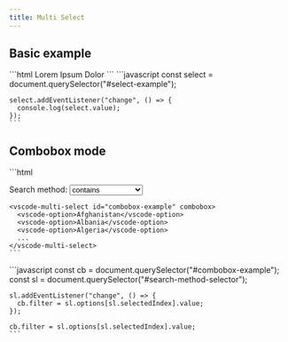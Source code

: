 ```yaml
---
title: Multi Select
---
```




<Imports />
<PageSwitcher />
<FormControlInfo />

## Basic example

<Demo>
  <BasicExample />
  <Fragment slot="html">
    ```html
    <vscode-multi-select id="select-example">
      <vscode-option description="Consectetur adipiscing elit">
        Lorem
      </vscode-option>
      <vscode-option selected description="Donec elit odio">
        Ipsum
      </vscode-option>
      <vscode-option description="Aliquam ac vulputate eros">
        Dolor
      </vscode-option>
    </vscode-multi-select>
    ```
  </Fragment>
  <Fragment slot="js">
    ```javascript
    const select = document.querySelector("#select-example");

    select.addEventListener("change", () => {
      console.log(select.value);
    });
    ```
  </Fragment>
</Demo>

## Combobox mode

<Demo>
  <ComboboxExample />
  <Fragment slot="html">
    ```html
    <p>
      <label for="search-method">Search method:</label>
      <select name="search-method-selector" id="search-method-selector">
        <option value="contains">contains</option>
        <option value="fuzzy">fuzzy</option>
        <option value="startsWith">startsWith</option>
        <option value="startsWithPerTerm">startsWithPerTerm</option>
      </select>
    </p>

    <vscode-multi-select id="combobox-example" combobox>
      <vscode-option>Afghanistan</vscode-option>
      <vscode-option>Albania</vscode-option>
      <vscode-option>Algeria</vscode-option>
      ...
    </vscode-multi-select>
    ```
  </Fragment>
  <Fragment slot="js">
    ```javascript
    const cb = document.querySelector("#combobox-example");
    const sl = document.querySelector("#search-method-selector");

    sl.addEventListener("change", () => {
      cb.filter = sl.options[sl.selectedIndex].value;
    });

    cb.filter = sl.options[sl.selectedIndex].value;
    ```
  </Fragment>
</Demo>